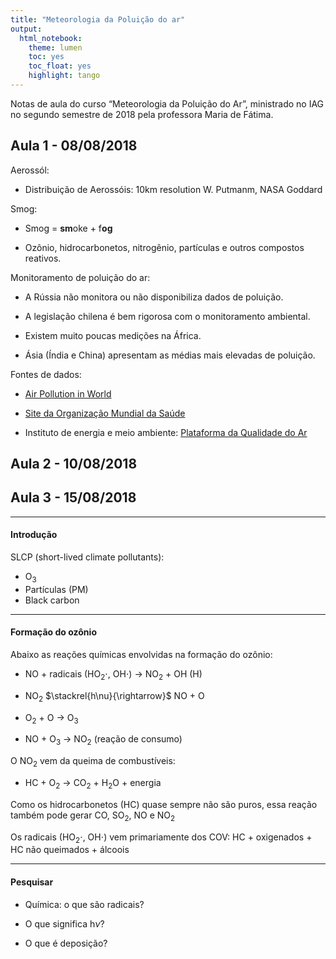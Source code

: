 ```yaml
---
title: "Meteorologia da Poluição do ar"
output: 
  html_notebook:
    theme: lumen
    toc: yes
    toc_float: yes
    highlight: tango
---
```


Notas de aula do curso "Meteorologia da Poluição do Ar", ministrado no IAG no segundo semestre de 2018 pela professora Maria de Fátima.

## Aula 1 - 08/08/2018

Aerossól:

- Distribuição de Aerossóis: 10km resolution W. Putmanm, NASA Goddard

Smog:

- Smog = **sm**oke + f**og**

- Ozônio, hidrocarbonetos, nitrogênio, partículas e outros compostos reativos. 

Monitoramento de poluição do ar:

- A Rússia não monitora ou não disponibiliza dados de poluição.

- A legislação chilena é bem rigorosa com o monitoramento ambiental.

- Existem muito poucas medições na África.

- Ásia (Índia e China) apresentam as médias mais elevadas de poluição.

Fontes de dados:

- [Air Pollution in World](aqicn.org/map/world)

- [Site da Organização Mundial da Saúde](maps.who.int/airpollution)

- Instituto de energia e meio ambiente: [Plataforma da Qualidade do Ar](qualidadedoar.org.br)


## Aula 2 - 10/08/2018


## Aula 3 - 15/08/2018

<hr>

#### Introdução

SLCP (short-lived climate pollutants):

- O$_3$
- Partículas (PM)
- Black carbon

<hr>

#### Formação do ozônio

Abaixo as reações químicas envolvidas na formação do ozônio:

- NO + radicais (HO$_2\cdot$, OH$\cdot$) $\rightarrow$ NO$_2$ + OH (H)

- NO$_2$ $\stackrel{h\nu}{\rightarrow}$ NO + O

- O$_2$ + O $\rightarrow$ O$_3$ 

- NO + O$_3$  $\rightarrow$ NO$_2$ (reação de consumo)


O NO$_2$ vem da queima de combustíveis:

- HC + O$_2$ $\rightarrow$ CO$_2$ + H$_2$O + energia

Como os hidrocarbonetos (HC) quase sempre não são puros, essa reação também pode gerar CO, SO$_2$, NO e NO$_2$

Os radicais (HO$_2\cdot$, OH$\cdot$) vem primariamente dos COV: HC + oxigenados + HC não queimados + álcoois

<hr>

#### Pesquisar

- Química: o que são radicais?

- O que significa h$\nu$?

- O que é deposição?